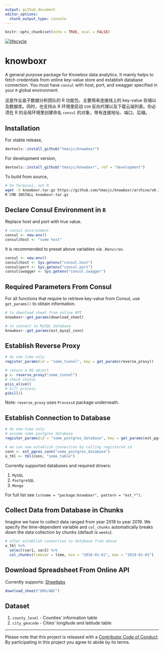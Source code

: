 ```yaml
---
output: github_document
editor_options: 
  chunk_output_type: console
---
```


<!-- README.md is generated from README.Rmd. Please edit that file -->

```r
knitr::opts_chunk$set(echo = TRUE, eval = FALSE)
```

[![lifecycle](https://img.shields.io/badge/lifecycle-maturing-blue.svg)](https://www.tidyverse.org/lifecycle/#maturing)

# knowboxr

A general purpose package for Knowbox data analytics. It mainly helps to fetch credentials from online key-value store and establish database connection. You must have `consul` with host, port, and swagger specified in your `R` global environment.

这是作业盒子数据分析团队的 R 功能包，主要用来连接线上的 key-value 存储以及数据库。同时，也支持从 R 环境里启动 `SSH` 反向代理以及下载云端列表。你必须在 R 的全局环境里创建命名 `consul` 的对象，带有连接地址、端口、后缀。

## Installation 

For stable release,

```r
devtools::install_github("tmasjc/knowboxr")
```

For development version,

```r
devtools::install_github("tmasjc/knowboxr", ref = "development")
```

To build from source, 

```bash
# On Terminal, not R
wget -O knowboxr.tar.gz https://github.com/tmasjc/knowboxr/archive/v0.1.X.tar.gz
R CMD INSTALL knowboxr.tar.gz
```

## Declare Consul Environment in `R`

Replace host and port with true value.

```r
# consul environment
consul <- new.env()
consul$host <- "some host"
```

It is recommended to preset above variables via `.Renviron`.

```r
consul <- new.env()
consul$host <- Sys.getenv("consul.host")
consul$port <- Sys.getenv("consul.port")
consul$swagger <- Sys.getenv("consul.swagger")
```

## Required Parameters From Consul 

For all functions that require to retrieve key-value from Consul, use `get_params()` to obtain information. 

```r
# to download sheet from online API
knowboxr::get_params(download_sheet)

# to connect to MySQL database
knowboxr::get_params(est_mysql_conn)
```


## Establish Reverse Proxy

```r
# do one time only
register_params(id = "some_tunnel", key = get_params(reverse_proxy))

# return a R6 object
p <- reverse_proxy("some_tunnel")
# check status
p$is_alive()
# kill process
p$kill()
```

Note: `reverse_proxy` uses `ProcessX` package underneath. 

## Establish Connection to Database

```r
# do one-time only
# assume some postgres database
register_params(id = "some_postgres_database", key = get_params(est_pgres_conn))

# we can now establish connection by calling registered id
conn <- est_pgres_conn("some_postgres_database")
o_tbl <- tbl(conn, "some_table")
```

Currently supported databases and required drivers:

1. `MySQL` 
2. `PostgreSQL` 
3. `Mongo`

For full list see `ls(name = "package:knowboxr", pattern = "est_*")`.

## Collect Data from Database in Chunks

Imagine we have to collect data ranged from year 2018 to year 2019. We specify the time-dependent variable and `col_chunks` automatically breaks down the data collection by chunks (default is `weeks`).

```r
# after establish connection to database from above
o_tbl %>% 
  select(var1, var2) %>% 
  col_chunks(timevar = time, min = "2018-01-01", max = "2019-01-01")
```

## Download Spreadsheet From Online API 

Currently supports: [Sheetlabs]("https://sheetlabs.com/")

```r
download_sheet("ORG/ABC")
```


## Dataset 

1. `county_level` - Counties' information table
2. `city_geocode` - Cities' longitude and latitude table


____
Please note that this project is released with a [Contributor Code of Conduct](CODE_OF_CONDUCT.md).
By participating in this project you agree to abide by its terms.





